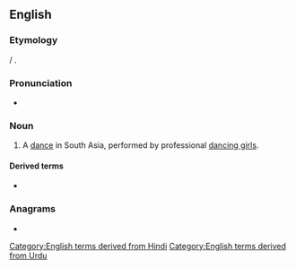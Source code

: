 ==English==
{{wikipedia}}

===Etymology===
{{bor|en|hi|नाच}} / {{m|ur|ناچ|tr=nāc}}.

===Pronunciation===
* {{IPA|/nɔːtʃ/|lang=en}}

===Noun===
{{en-noun|es}}

# A [[dance]] in South Asia, performed by professional [[dancing girls]].

====Derived terms====
* {{l|en|nautch girl}}

===Anagrams===
* {{l|en|chaunt}}

[[Category:English terms derived from Hindi]]
[[Category:English terms derived from Urdu]]